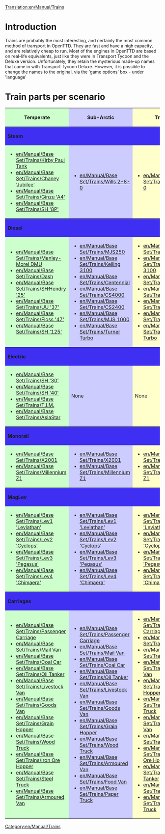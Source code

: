 [[Translation:en/Manual/Trains]]
=Introduction=
Trains are probably the most interesting, and certainly the most common method of transport in OpenTTD.  They are fast and have a high capacity, and are relatively cheap to run.  Most of the engines in OpenTTD are based on real-life equivalents, just like they were in Transport Tycoon and the Deluxe version.  Unfortunately, they retain the mysterious made-up names that came in with Transport Tycoon Deluxe. However, it is possible to change the names to the original, via the 'game options' box - under 'language'

=Train parts per scenario=
<table width="100%" bgcolor="white">
<tr><th style="background: #ccffcc">Temperate</th><th style="background: #ccccff">Sub-Arctic</th><th style="background: #ffffcc">Tropical</th><th style="background: #ff9999">Toyland</th></tr>
<tr><th colspan="4" style="background: #3e2ff3" align="left">Steam</th></tr>
<tr><td style="background: #ccffcc">
*[[en/Manual/Base Set/Trains/Kirby Paul Tank]]
*[[en/Manual/Base Set/Trains/Chaney 'Jubilee']]
*[[en/Manual/Base Set/Trains/Ginzu 'A4']]
*[[en/Manual/Base Set/Trains/SH '8P']]
</td><td style="background: #ccccff">
*[[en/Manual/Base Set/Trains/Wills 2-8-0]]
</td><td style="background: #ffffcc">
*[[en/Manual/Base Set/Trains/Wills 2-8-0]]
</td>
<td style="background: #ff9999">
To Do
</td></tr>
<tr><th colspan="4" style="background: #3e2ff3" align="left">Diesel</th></tr>
<tr><td style="background: #ccffcc">
*[[en/Manual/Base Set/Trains/Manley-Morel DMU]]
*[[en/Manual/Base Set/Trains/Dash]]
*[[en/Manual/Base Set/Trains/SH∕Hendry '25']]
*[[en/Manual/Base Set/Trains/UU '37']]
*[[en/Manual/Base Set/Trains/Floss '47']]
*[[en/Manual/Base Set/Trains/SH '125']]
</td><td style="background: #ccccff">
*[[en/Manual/Base Set/Trains/MJS250]]
*[[en/Manual/Base Set/Trains/Kelling 3100]]
*[[en/Manual/Base Set/Trains/Centennial]]
*[[en/Manual/Base Set/Trains/CS4000]]
*[[en/Manual/Base Set/Trains/CS2400]]
*[[en/Manual/Base Set/Trains/MJS 1000]]
*[[en/Manual/Base Set/Trains/Turner Turbo]]
</td><td style="background: #ffffcc">
*[[en/Manual/Base Set/Trains/MJS250]]
*[[en/Manual/Base Set/Trains/Kelling 3100]]
*[[en/Manual/Base Set/Trains/Centennial]]
*[[en/Manual/Base Set/Trains/CS4000]]
*[[en/Manual/Base Set/Trains/CS2400]]
*[[en/Manual/Base Set/Trains/MJS 1000]]
*[[en/Manual/Base Set/Trains/Turner Turbo]]
</td><td style="background: #ff9999">
To Do
</td></tr>
<tr><th colspan="4" style="background: #3e2ff3" align="left">Electric</th></tr>
<tr><td style="background: #ccffcc">
*[[en/Manual/Base Set/Trains/SH '30']]
*[[en/Manual/Base Set/Trains/SH '40']]
*[[en/Manual/Base Set/Trains/T.I.M.]]
*[[en/Manual/Base Set/Trains/AsiaStar]]
</td><td style="background: #ccccff">None</td><td style="background: #ffffcc">None</td><td style="background: #ff9999">To Do</td></tr>
<tr><th colspan="4" style="background: #3e2ff3" align="left">Monorail</th></tr>
<tr><td style="background: #ccffcc">
*[[en/Manual/Base Set/Trains/X2001]]
*[[en/Manual/Base Set/Trains/Millennium Z1]]
</td><td style="background: #ccccff">
*[[en/Manual/Base Set/Trains/X2001]]
*[[en/Manual/Base Set/Trains/Millennium Z1]]
</td><td style="background: #ffffcc">
*[[en/Manual/Base Set/Trains/X2001]]
*[[en/Manual/Base Set/Trains/Millennium Z1]]
</td><td style="background: #ff9999">To Do</td></tr>
<tr><th colspan="4" style="background: #3e2ff3" align="left">MagLev</th></tr>
<tr><td style="background: #ccffcc">
*[[en/Manual/Base Set/Trains/Lev1 'Leviathan']]
*[[en/Manual/Base Set/Trains/Lev2 'Cyclops']]
*[[en/Manual/Base Set/Trains/Lev3 'Pegasus']]
*[[en/Manual/Base Set/Trains/Lev4 'Chimaera']]
</td><td style="background: #ccccff">
*[[en/Manual/Base Set/Trains/Lev1 'Leviathan']]
*[[en/Manual/Base Set/Trains/Lev2 'Cyclops']]
*[[en/Manual/Base Set/Trains/Lev3 'Pegasus']]
*[[en/Manual/Base Set/Trains/Lev4 'Chimaera']]
</td><td style="background: #ffffcc">
*[[en/Manual/Base Set/Trains/Lev1 'Leviathan']]
*[[en/Manual/Base Set/Trains/Lev2 'Cyclops']]
*[[en/Manual/Base Set/Trains/Lev3 'Pegasus']]
*[[en/Manual/Base Set/Trains/Lev4 'Chimaera']]
</td><td style="background: #ff9999">To Do</td></tr>
<tr><th colspan="4" style="background: #3e2ff3" align="left">Carriages</th></tr>
<tr><td style="background: #ccffcc">
*[[en/Manual/Base Set/Trains/Passenger Carriage]]
*[[en/Manual/Base Set/Trains/Mail Van]]
*[[en/Manual/Base Set/Trains/Coal Car]]
*[[en/Manual/Base Set/Trains/Oil Tanker]]
*[[en/Manual/Base Set/Trains/Livestock Van]]
*[[en/Manual/Base Set/Trains/Goods Van]]
*[[en/Manual/Base Set/Trains/Grain Hopper]]
*[[en/Manual/Base Set/Trains/Wood Truck]]
*[[en/Manual/Base Set/Trains/Iron Ore Hopper]]
*[[en/Manual/Base Set/Trains/Steel Truck]]
*[[en/Manual/Base Set/Trains/Armoured Van]]
</td><td style="background: #ccccff">
*[[en/Manual/Base Set/Trains/Passenger Carriage]]
*[[en/Manual/Base Set/Trains/Mail Van]]
*[[en/Manual/Base Set/Trains/Coal Car]]
*[[en/Manual/Base Set/Trains/Oil Tanker]]
*[[en/Manual/Base Set/Trains/Livestock Van]]
*[[en/Manual/Base Set/Trains/Goods Van]]
*[[en/Manual/Base Set/Trains/Grain Hopper]]
*[[en/Manual/Base Set/Trains/Wood Truck]]
*[[en/Manual/Base Set/Trains/Armoured Van]]
*[[en/Manual/Base Set/Trains/Food Van]]
*[[en/Manual/Base Set/Trains/Paper Truck]]
</td>
<td style="background: #ffffcc">
*[[en/Manual/Base Set/Trains/Passenger Carriage]]
*[[en/Manual/Base Set/Trains/Mail Van]]
*[[en/Manual/Base Set/Trains/Oil Tanker]]
*[[en/Manual/Base Set/Trains/Goods Van]]
*[[en/Manual/Base Set/Trains/Grain Hopper]]
*[[en/Manual/Base Set/Trains/Wood Truck]]
*[[en/Manual/Base Set/Trains/Armoured Van]]
*[[en/Manual/Base Set/Trains/Food Van]]
*[[en/Manual/Base Set/Trains/Copper Ore Hopper]]
*[[en/Manual/Base Set/Trains/Water Tanker]]
*[[en/Manual/Base Set/Trains/Fruit Truck]]
*[[en/Manual/Base Set/Trains/Rubber Truck]]
</td><td style="background: #ff9999">To Do</td></tr>
</table>
[[Category:en/Manual/Trains]]